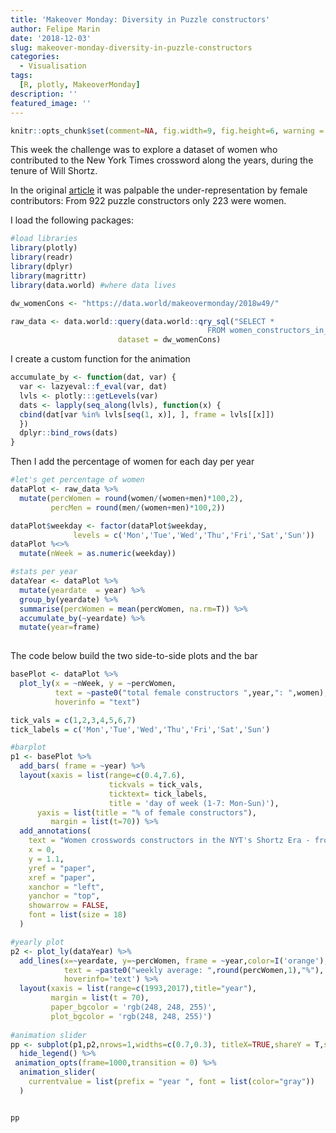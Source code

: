 ```yaml
---
title: 'Makeover Monday: Diversity in Puzzle constructors'
author: Felipe Marin
date: '2018-12-03'
slug: makeover-monday-diversity-in-puzzle-constructors
categories:
  - Visualisation
tags:
  [R, plotly, MakeoverMonday]
description: ''
featured_image: ''
---
```


```r
knitr::opts_chunk$set(comment=NA, fig.width=9, fig.height=6, warning = FALSE, message=FALSE)
```

This week the challenge was to explore a dataset of women who contributed 
to the New York Times crossword along the years, during the tenure of
Will Shortz. 

In the original [article](https://www.xwordinfo.com/Women) it was palpable
the under-representation by female contributors: From 922 puzzle constructors only 223
were women. 

I load the following packages:
```r
#load libraries
library(plotly)
library(readr)
library(dplyr)
library(magrittr)
library(data.world) #where data lives
```


```r

dw_womenCons <- "https://data.world/makeovermonday/2018w49/"

raw_data <- data.world::query(data.world::qry_sql("SELECT * 
                                            FROM women_constructors_in_the_shortz_era"),
                        dataset = dw_womenCons)

```


I create a custom function for the animation
```r
accumulate_by <- function(dat, var) {
  var <- lazyeval::f_eval(var, dat)
  lvls <- plotly:::getLevels(var)
  dats <- lapply(seq_along(lvls), function(x) {
  cbind(dat[var %in% lvls[seq(1, x)], ], frame = lvls[[x]])
  })
  dplyr::bind_rows(dats)
}
```

Then I add the percentage of women for each day per year
```r
#let's get percentage of women
dataPlot <- raw_data %>% 
  mutate(percWomen = round(women/(women+men)*100,2),
         percMen = round(men/(women+men)*100,2)) 

dataPlot$weekday <- factor(dataPlot$weekday,
              levels = c('Mon','Tue','Wed','Thu','Fri','Sat','Sun'))
dataPlot %<>% 
  mutate(nWeek = as.numeric(weekday))

#stats per year
dataYear <- dataPlot %>% 
  mutate(yeardate  = year) %>%
  group_by(yeardate) %>%
  summarise(percWomen = mean(percWomen, na.rm=T)) %>%
  accumulate_by(~yeardate) %>%
  mutate(year=frame)
  
```


The code below build the two side-to-side plots and the bar
```r
basePlot <- dataPlot %>%
  plot_ly(x = ~nWeek, y = ~percWomen,
          text = ~paste0("total female constructors ",year,": ",women), 
          hoverinfo = "text") 

tick_vals = c(1,2,3,4,5,6,7)
tick_labels = c('Mon','Tue','Wed','Thu','Fri','Sat','Sun')

#barplot 
p1 <- basePlot %>%
  add_bars( frame = ~year) %>%
  layout(xaxis = list(range=c(0.4,7.6),
                      tickvals = tick_vals, 
                      ticktext= tick_labels,
                      title = 'day of week (1-7: Mon-Sun)'),
      yaxis = list(title = "% of female constructors"),
         margin = list(t=70)) %>%
  add_annotations(
    text = "Women crosswords constructors in the NYT's Shortz Era - from <a href='https://www.xwordinfo.com/Women'>XWordInfo</a>",
    x = 0,
    y = 1.1,
    yref = "paper",
    xref = "paper",
    xanchor = "left",
    yanchor = "top",
    showarrow = FALSE,
    font = list(size = 18)
  )

#yearly plot
p2 <- plot_ly(dataYear) %>%
  add_lines(x=~yeardate, y=~percWomen, frame = ~year,color=I('orange'),
            text = ~paste0("weekly average: ",round(percWomen,1),"%"),
            hoverinfo='text') %>%
  layout(xaxis = list(range=c(1993,2017),title="year"),
         margin = list(t = 70),
         paper_bgcolor = 'rgb(248, 248, 255)',
         plot_bgcolor = 'rgb(248, 248, 255)') 
  
#animation slider
pp <- subplot(p1,p2,nrows=1,widths=c(0.7,0.3), titleX=TRUE,shareY = T,shareX=F) %>%
  hide_legend() %>%
 animation_opts(frame=1000,transition = 0) %>%
  animation_slider(
    currentvalue = list(prefix = "year ", font = list(color="gray"))
  )


pp
```


